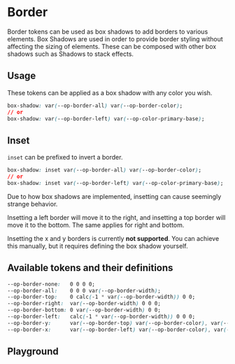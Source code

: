 
# Border

Border tokens can be used as box shadows to add borders to various elements. Box Shadows are used in order to provide border styling without affecting the sizing of elements.
These can be composed with other box shadows such as <LinkTo kind="utilities-shadow--default">Shadows</LinkTo> to stack effects.

## Usage

These tokens can be applied as a box shadow with any color you wish.

```css
box-shadow: var(--op-border-all) var(--op-border-color);
// or
box-shadow: var(--op-border-left) var(--op-color-primary-base);
```

## Inset

`inset` can be prefixed to invert a border.

```css
box-shadow: inset var(--op-border-all) var(--op-border-color);
// or
box-shadow: inset var(--op-border-left) var(--op-color-primary-base);
```

Due to how box shadows are implemented, insetting can cause seemingly strange behavior.

Insetting a left border will move it to the right, and insetting a top border will move it to the bottom. The same applies for right and bottom.

Insetting the x and y borders is currently **not supported**. You can achieve this manually, but it requires defining the box shadow yourself.

## Available tokens and their definitions

<!-- prettier-ignore-start -->
```css
--op-border-none:   0 0 0 0;
--op-border-all:    0 0 0 var(--op-border-width);
--op-border-top:    0 calc(-1 * var(--op-border-width)) 0 0;
--op-border-right:  var(--op-border-width) 0 0 0;
--op-border-bottom: 0 var(--op-border-width) 0 0;
--op-border-left:   calc(-1 * var(--op-border-width)) 0 0 0;
--op-border-y:      var(--op-border-top) var(--op-border-color), var(--op-border-bottom) var(--op-border-color);
--op-border-x:      var(--op-border-left) var(--op-border-color), var(--op-border-right) var(--op-border-color);
```
<!-- prettier-ignore-end -->

## Playground

<Primary />
<ArgsTable story="^" />
